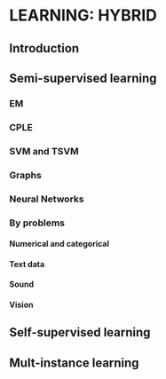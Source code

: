 # LEARNING: HYBRID

## Introduction

## Semi-supervised learning

### EM

### CPLE

### SVM and TSVM

### Graphs

### Neural Networks

### By problems

#### Numerical and categorical

#### Text data

#### Sound

#### Vision

## Self-supervised learning

## Mult-instance learning
